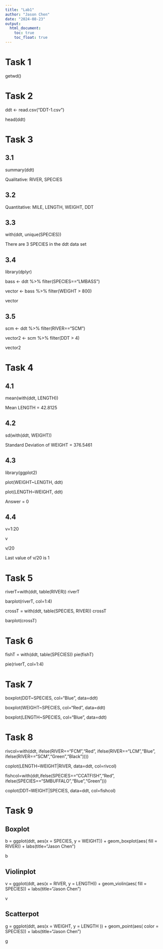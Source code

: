 ```yaml
---
title: "Lab1"
author: "Jason Chen"
date: "2024-08-23"
output: 
  html_document:
    toc: true
    toc_float: true
---
```


# Task 1
  getwd()

# Task 2
  ddt <- read.csv("DDT-1.csv")
  
  head(ddt)

# Task 3
## 3.1
  summary(ddt)
  
  Qualitative: RIVER, SPECIES

## 3.2
  Quantitative: MILE, LENGTH, WEIGHT, DDT
  
## 3.3
  with(ddt, unique(SPECIES))

  There are 3 SPECIES in the ddt data set
  
## 3.4
  library(dplyr)
  
  bass <- ddt %>% filter(SPECIES=="LMBASS")
  
  vector <- bass %>% filter(WEIGHT > 800)
  
  vector
  
## 3.5
  scm <- ddt %>% filter(RIVER=="SCM")
  
  vector2 <- scm %>% filter(DDT > 4)

  vector2

# Task 4

## 4.1
  mean(with(ddt, LENGTH))
  
  Mean LENGTH = 42.8125
  
## 4.2
  sd(with(ddt, WEIGHT))

  Standard Deviation of WEIGHT = 376.5461
  
## 4.3
  library(ggplot2)

  plot(WEIGHT~LENGTH, ddt)

  plot(LENGTH~WEIGHT, ddt)

  Answer = 0

## 4.4
  v=1:20
  
  v
  
  v/20
  
  Last value of v/20 is 1
  
# Task 5
  riverT=with(ddt, table(RIVER))
  riverT
  
  barplot(riverT, col=1:4)

  crossT = with(ddt, table(SPECIES, RIVER))
  crossT
  
  barplot(crossT)
  
# Task 6
  fishT = with(ddt, table(SPECIES))
  pie(fishT)
  
  pie(riverT, col=1:4)
  
# Task 7
  boxplot(DDT~SPECIES, col="Blue", data=ddt)

  boxplot(WEIGHT~SPECIES, col="Red", data=ddt)
  
  boxplot(LENGTH~SPECIES, col="Blue", data=ddt)
  
# Task 8
  rivcol=with(ddt, ifelse(RIVER=="FCM","Red",
                      ifelse(RIVER=="LCM","Blue",
                          ifelse(RIVER=="SCM","Green","Black"))))

  coplot(LENGTH~WEIGHT|RIVER, data=ddt, col=rivcol)

  fishcol=with(ddt,ifelse(SPECIES=="CCATFISH","Red",
                      ifelse(SPECIES=="SMBUFFALO","Blue","Green")))

  coplot(DDT~WEIGHT|SPECIES, data=ddt, col=fishcol)

# Task 9

## Boxplot
  b = ggplot(ddt, aes(x = SPECIES, y = WEIGHT)) + 
  geom_boxplot(aes( fill = RIVER)) + labs(title="Jason Chen")
  
  b
  
## Violinplot
  v = ggplot(ddt, aes(x = RIVER, y = LENGTH)) +
  geom_violin(aes( fill = SPECIES)) + labs(title="Jason Chen")
  
  v

## Scatterpot
  g = ggplot(ddt, aes(x = WEIGHT, y = LENGTH )) + 
  geom_point(aes( color = SPECIES)) + labs(title="Jason Chen")

  g

